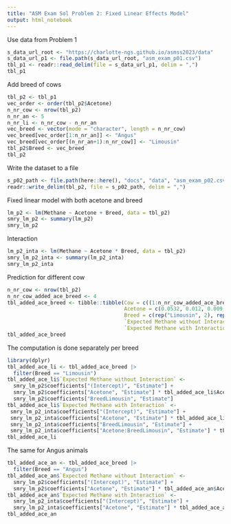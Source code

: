 ```yaml
---
title: "ASM Exam Sol Problem 2: Fixed Linear Effects Model"
output: html_notebook
---
```



Use data from Problem 1 

```r
s_data_url_root <- "https://charlotte-ngs.github.io/asmss2023/data"
s_data_url_p1 <- file.path(s_data_url_root, "asm_exam_p01.csv")
tbl_p1 <- readr::read_delim(file = s_data_url_p1, delim = ",")
tbl_p1
```


Add breed of cows

```r
tbl_p2 <- tbl_p1
vec_order <- order(tbl_p2$Acetone)
n_nr_cow <- nrow(tbl_p2)
n_nr_an <- 5
n_nr_li <- n_nr_cow - n_nr_an
vec_breed <- vector(mode = "character", length = n_nr_cow)
vec_breed[vec_order[1:n_nr_an]] <- "Angus"
vec_breed[vec_order[(n_nr_an+1):n_nr_cow]] <- "Limousin"
tbl_p2$Breed <- vec_breed
tbl_p2
```

Write the dataset to a file

```r
s_p02_path <- file.path(here::here(), "docs", "data", "asm_exam_p02.csv")
readr::write_delim(tbl_p2, file = s_p02_path, delim = ",")
```

Fixed linear model with both acetone and breed

```r
lm_p2 <- lm(Methane ~ Acetone + Breed, data = tbl_p2)
smry_lm_p2 <- summary(lm_p2)
smry_lm_p2
```

Interaction

```r
lm_p2_inta <- lm(Methane ~ Acetone * Breed, data = tbl_p2)
smry_lm_p2_inta <- summary(lm_p2_inta)
smry_lm_p2_inta
```

Prediction for different cow

```r
n_nr_cow <- nrow(tbl_p2)
n_nr_cow_added_ace_breed <- 4
tbl_added_ace_breed <- tibble::tibble(Cow = c((1:n_nr_cow_added_ace_breed)+n_nr_cow),
                                      Acetone = c(0.0532, 0.012, 0.009, 0.0169),
                                      Breed = c(rep("Limousin", 2), rep("Angus",2)),
                                      `Expected Methane without Interaction` = c(rep("",n_nr_cow_added_ace_breed)),
                                      `Expected Methane with Interaction` = c(rep("",n_nr_cow_added_ace_breed)))
tbl_added_ace_breed
```

The computation is done separately per breed

```r
library(dplyr)
tbl_added_ace_li <- tbl_added_ace_breed |>
  filter(Breed == "Limousin")
tbl_added_ace_li$`Expected Methane without Interaction` <- 
  smry_lm_p2$coefficients["(Intercept)", "Estimate"] + 
  smry_lm_p2$coefficients["Acetone", "Estimate"] * tbl_added_ace_li$Acetone + 
  smry_lm_p2$coefficients["BreedLimousin", "Estimate"]
tbl_added_ace_li$`Expected Methane with Interaction` <- 
 smry_lm_p2_inta$coefficients["(Intercept)", "Estimate"] + 
 smry_lm_p2_inta$coefficients["Acetone", "Estimate"] * tbl_added_ace_li$Acetone +
 smry_lm_p2_inta$coefficients["BreedLimousin", "Estimate"] + 
 smry_lm_p2_inta$coefficients["Acetone:BreedLimousin", "Estimate"] * tbl_added_ace_li$Acetone
tbl_added_ace_li
```

The same for Angus animals

```r
tbl_added_ace_an <- tbl_added_ace_breed |>
  filter(Breed == "Angus")
tbl_added_ace_an$`Expected Methane without Interaction` <- 
  smry_lm_p2$coefficients["(Intercept)", "Estimate"] + 
  smry_lm_p2$coefficients["Acetone", "Estimate"] * tbl_added_ace_an$Acetone
tbl_added_ace_an$`Expected Methane with Interaction` <- 
  smry_lm_p2_inta$coefficients["(Intercept)", "Estimate"] + 
  smry_lm_p2_inta$coefficients["Acetone", "Estimate"] * tbl_added_ace_an$Acetone
tbl_added_ace_an
```


